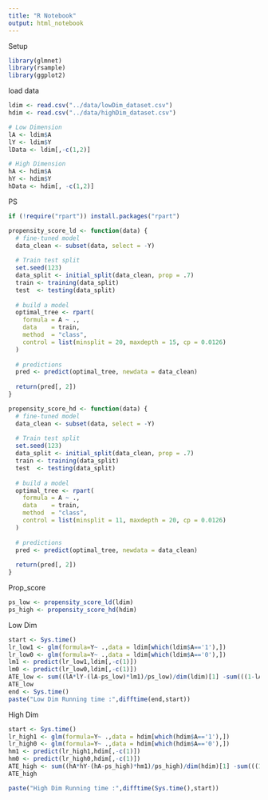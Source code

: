 ---
title: "R Notebook"
output: html_notebook
---


Setup
```{r message = F, warning = F}
library(glmnet)
library(rsample)
library(ggplot2)
```

load data
```{r message = F, warning = F}
ldim <- read.csv("../data/lowDim_dataset.csv")
hdim <- read.csv("../data/highDim_dataset.csv")

# Low Dimension
lA <- ldim$A
lY <- ldim$Y
lData <- ldim[,-c(1,2)]

# High Dimension
hA <- hdim$A
hY <- hdim$Y
hData <- hdim[, -c(1,2)]
```

PS
```{r message = F, warning = F}
if (!require("rpart")) install.packages("rpart")

propensity_score_ld <- function(data) {
  # fine-tuned model
  data_clean <- subset(data, select = -Y)
  
  # Train test split
  set.seed(123)
  data_split <- initial_split(data_clean, prop = .7)
  train <- training(data_split)
  test  <- testing(data_split)
  
  # build a model
  optimal_tree <- rpart(
    formula = A ~ .,
    data    = train,
    method  = "class",
    control = list(minsplit = 20, maxdepth = 15, cp = 0.0126)
  )
  
  # predictions
  pred <- predict(optimal_tree, newdata = data_clean)
  
  return(pred[, 2])
}

propensity_score_hd <- function(data) {
  # fine-tuned model
  data_clean <- subset(data, select = -Y)
  
  # Train test split
  set.seed(123)
  data_split <- initial_split(data_clean, prop = .7)
  train <- training(data_split)
  test  <- testing(data_split)
  
  # build a model
  optimal_tree <- rpart(
    formula = A ~ .,
    data    = train,
    method  = "class",
    control = list(minsplit = 11, maxdepth = 20, cp = 0.0126)
  )
  
  # predictions
  pred <- predict(optimal_tree, newdata = data_clean)
  
  return(pred[, 2])
}
```

Prop_score
```{r message = F, warning = F}
ps_low <- propensity_score_ld(ldim)
ps_high <- propensity_score_hd(hdim)
```

Low Dim
```{r message = F, warning = F}
start <- Sys.time()
lr_low1 <- glm(formula=Y~ .,data = ldim[which(ldim$A=='1'),])
lr_low0 <- glm(formula=Y~ .,data = ldim[which(ldim$A=='0'),])
lm1 <- predict(lr_low1,ldim[,-c(1)])
lm0 <- predict(lr_low0,ldim[,-c(1)])
ATE_low <- sum((lA*lY-(lA-ps_low)*lm1)/ps_low)/dim(ldim)[1] -sum(((1-lA)*lY+(lA-ps_low)*lm0)/(1-ps_low))/dim(ldim)[1]
ATE_low
end <- Sys.time()
paste("Low Dim Running time :",difftime(end,start))
```

High Dim
```{r message = F, warning = F}
start <- Sys.time()
lr_high1 <- glm(formula=Y~ .,data = hdim[which(hdim$A=='1'),])
lr_high0 <- glm(formula=Y~ .,data = hdim[which(hdim$A=='0'),])
hm1 <- predict(lr_high1,hdim[,-c(1)])
hm0 <- predict(lr_high0,hdim[,-c(1)])
ATE_high <- sum((hA*hY-(hA-ps_high)*hm1)/ps_high)/dim(hdim)[1] -sum(((1-hA)*hY+(hA-ps_high)*hm0)/(1-ps_high))/dim(hdim)[1]
ATE_high

paste("High Dim Running time :",difftime(Sys.time(),start))
```



